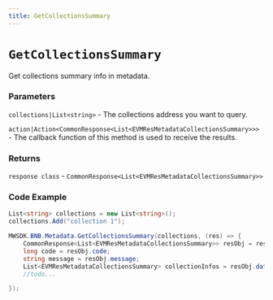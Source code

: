 ```yaml
---
title: GetCollectionsSummary
---
```


# `GetCollectionsSummary`

Get collections summary info in metadata.
### Parameters
`collections|List<string>` - The collections address you want to query.

`action|Action<CommonResponse<List<EVMResMetadataCollectionsSummary>>>` - The callback function of this method is used to receive the results.

### Returns
`response class` - `CommonResponse<List<EVMResMetadataCollectionsSummary>>`

### Code Example
```csharp
List<string> collections = new List<string>();
collections.Add("collection 1");

MWSDK.BNB.Metadata.GetCollectionsSummary(collections, (res) => {
    CommonResponse<List<EVMResMetadataCollectionsSummary>> resObj = res;
    long code = resObj.code;
    string message = resObj.message;
    List<EVMResMetadataCollectionsSummary> collectionInfos = resObj.data;
    //todo...

});
```